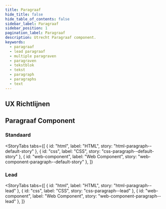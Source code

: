 ```yaml
---
title: Paragraaf
hide_title: false
hide_table_of_contents: false
sidebar_label: Paragraaf
sidebar_position: 1
pagination_label: Paragraaf
description: Utrecht Paragraaf component.
keywords:
  - paragraaf
  - lead paragraaf
  - multiple paragraven
  - paragraven
  - tekstblok
  - tekst
  - paragraph
  - paragraphs
  - text
---
```


<!-- @license CC0-1.0 -->


## UX Richtlijnen

<Markdown headingLevel={3}>
  <Readme />
</Markdown>

## Paragraaf Component

### Standaard

<StoryTabs
  tabs={[
    { id: "html", label: "HTML", story: "html-paragraph--default-story" },
    { id: "css", label: "CSS", story: "css-paragraph--default-story" },
    { id: "web-component", label: "Web Component", story: "web-component-paragraph--default-story" },
  ]}
></StoryTabs>

### Lead

<StoryTabs
  tabs={[
    { id: "html", label: "HTML", story: "html-paragraph--lead" },
    { id: "css", label: "CSS", story: "css-paragraph--lead" },
    { id: "web-component", label: "Web Component", story: "web-component-paragraph--lead" },
  ]}
></StoryTabs>
